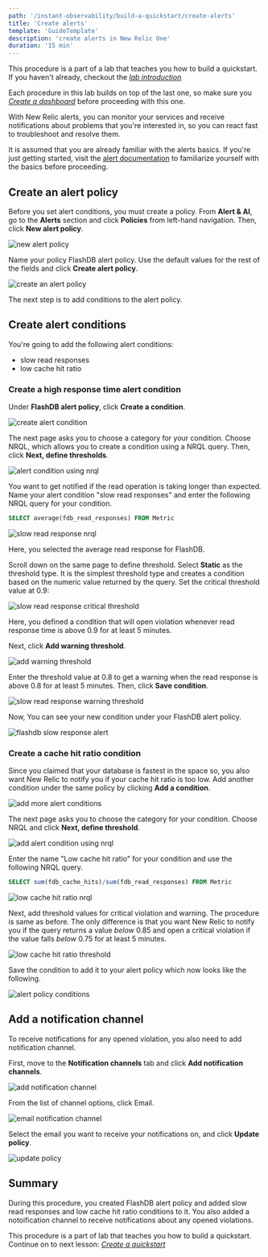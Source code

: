 ```yaml
---
path: '/instant-observability/build-a-quickstart/create-alerts'
title: 'Create alerts'
template: 'GuideTemplate'
description: 'create alerts in New Relic One'
duration: '15 min'
---
```


<Callout variant="course" title="Lab">

This procedure is a part of a lab that teaches you how to build a quickstart. If you haven't already, checkout the [_lab introduction_](/instant-observability/build-a-quickstart)

Each procedure in this lab builds on top of the last one, so make sure you [_Create a dashboard_](/instant-observability/build-a-quickstart/create-a-dashboard) before proceeding with this one.

</Callout>

With New Relic alerts, you can monitor your services and receive notifications about problems that you're interested in, so you can react fast to troubleshoot and resolve them.

<Callout variant='tip'>

It is assumed that you are already familiar with the alerts basics. If you're just getting started, visit the [alert documentation](https://docs.newrelic.com/docs/alerts-applied-intelligence/) to familiarize yourself with the basics before proceeding.

</Callout>

## Create an alert policy

Before you set alert conditions, you must create a policy. 
From **Alert & AI**, go to the **Alerts** section and click **Policies** from left-hand navigation. Then, click **New alert policy**.

![new alert policy](../../../images/instant-observability/alerts-main.png)

Name your policy FlashDB alert policy. Use the default values for the rest of the fields and click **Create alert policy**.

![create an alert policy](../../../images/instant-observability/create-alert-policy.png)

The next step is to add conditions to the alert policy. 

## Create alert conditions

You're going to add the following alert conditions:
- slow read responses
- low cache hit ratio

### Create a high response time alert condition

Under **FlashDB alert policy**, click **Create a condition**.

![create alert condition](../../../images/instant-observability/create-alert-condition.png)

The next page asks you to choose a category for your condition. Choose NRQL, which allows you to create a condition using a NRQL query. Then, click **Next, define thresholds**.

![alert condition using nrql](../../../images/instant-observability/create-alert-condition-nrql.png)

You want to get notified if the read operation is taking longer than expected. Name your alert condition "slow read responses" and enter the following NRQL query for your condition.

```sql
SELECT average(fdb_read_responses) FROM Metric
```

![slow read response nrql](../../../images/instant-observability/slow-read-response-nrql.png)

Here, you selected the average read response for FlashDB. 

Scroll down on the same page to define threshold. Select **Static** as the threshold type. It is the simplest threshold type and creates a condition based on the numeric value returned by the query. 
Set the critical threshold value at 0.9:

![slow read response critical threshold](../../../images/instant-observability/critical-threshold.png)

Here, you defined a condition that will open violation whenever read response time is above 0.9 for at least 5 minutes. 

Next, click **Add warning threshold**.

![add warning threshold](../../../images/instant-observability/add-warning-threshold.png)

Enter the threshold value at 0.8 to get a warning when the read response is above 0.8 for at least 5 minutes.
Then, click **Save condition**. 

![slow read response warning threshold](../../../images/instant-observability/warning-threshold.png)

Now, You can see your new condition under your FlashDB alert policy. 

![flashdb slow response alert](../../../images/instant-observability/flashdb-alert-slow-response.png)

### Create a cache hit ratio condition 

Since you claimed that your database is fastest in the space so, you also want New Relic to notify you if your cache hit ratio is too low. Add another condition under the same policy by clicking **Add a condition**.

![add more alert conditions](../../../images/instant-observability/add-more-alert-conditions.png)

The next page asks you to choose the category for your condition. Choose NRQL and click **Next, define threshold**.

![add alert condition using nrql](../../../images/instant-observability/add-more-alert-conditions-nrql.png)

Enter the name "Low cache hit ratio" for your condition and use the following NRQL query.

```sql
SELECT sum(fdb_cache_hits)/sum(fdb_read_responses) FROM Metric
```

![low cache hit ratio nrql](../../../images/instant-observability/low-cache-hit-ratio-nrql.png)

Next, add threshold values for critical violation and warning. The procedure is same as before. The only difference is that you want New Relic to notify you if the query returns a value _below_ 0.85 and open a critical violation if the value falls _below_ 0.75 for at least 5 minutes.

![low cache hit ratio threshold](../../../images/instant-observability/low-cache-hit-ratio-threshold.png)

Save the condition to add it to your alert policy which now looks like the following.

![alert policy conditions](../../../images/instant-observability/alert-conditions.png)

## Add a notification channel

To receive notifications for any opened violation, you also need to add notification channel. 

First, move to the **Notification channels** tab and click **Add notification channels**.

![add notification channel](../../../images/instant-observability/add-notification-channel.png)

From the list of channel options, click Email.

![email notification channel](../../../images/instant-observability/email-notification-channel.png)

Select the email you want to receive your notifications on, and click **Update policy**.

![update policy](../../../images/instant-observability/update-policy.png)

## Summary

During this procedure, you created FlashDB alert policy and added slow read responses and low cache hit ratio conditions to it. You also added a notoification channel to receive notifications about any opened violations.

<Callout variant="course" title="Lab">

This procedure is a part of lab that teaches you how to build a quickstart. Continue on to next lesson: [_Create a quickstart_](/instant-observability/build-a-quickstart/create-quickstart)

</Callout>